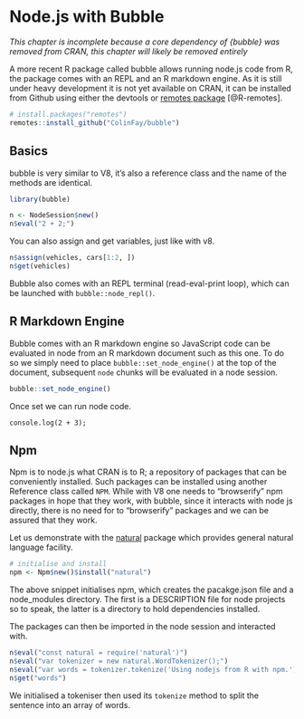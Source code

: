 # Node.js with Bubble {#node}

_This chapter is incomplete because a core dependency of {bubble} was removed from CRAN, this chapter will likely be removed entirely_

A more recent R package called bubble allows running node.js code from R, the package comes with an REPL and an R markdown engine. As it is still under heavy development it is not yet available on CRAN, it can be installed from Github using either the devtools or [remotes package](https://remotes.r-lib.org/) [@R-remotes].

```r
# install.packages("remotes")
remotes::install_github("ColinFay/bubble")
```

## Basics {-}

bubble is very similar to V8, it's also a reference class and the name of the methods are identical.

```r
library(bubble)

n <- NodeSession$new()
n$eval("2 + 2;")
```

You can also assign and get variables, just like with v8.

```r
n$assign(vehicles, cars[1:2, ])
n$get(vehicles)
```

Bubble also comes with an REPL terminal (read-eval-print loop), which can be launched with `bubble::node_repl()`.

## R Markdown Engine {-}

Bubble comes with an R markdown engine so JavaScript code can be evaluated in node from an R markdown document such as this one. To do so we simply need to place `bubble::set_node_engine()` at the top of the document, subsequent `node` chunks will be evaluated in a node session.

```r
bubble::set_node_engine()
```

Once set we can run node code.

```node
console.log(2 + 3);
```

## Npm {-}

Npm is to node.js what CRAN is to R; a repository of packages that can be conveniently installed. Such packages can be installed using another Reference class called `NPM`. While with V8 one needs to "browserify" npm packages in hope that they work, with bubble, since it interacts with node js directly, there is no need for to "browserify" packages and we can be assured that they work.

Let us demonstrate with the [natural](https://github.com/NaturalNode/natural) package which provides general natural language facility. 

```r
# initialise and install
npm <- Npm$new()$install("natural")
```

The above snippet initialises npm, which creates the pacakge.json file and a node_modules directory. The first is a DESCRIPTION file for node projects so to speak, the latter is a directory to hold dependencies installed.

The packages can then be imported in the node session and interacted with.

```r
n$eval("const natural = require('natural')")
n$eval("var tokenizer = new natural.WordTokenizer();")
n$eval("var words = tokenizer.tokenize('Using nodejs from R with npm.')")
n$get("words")
```

We initialised a tokeniser then used its `tokenize` method to split the sentence into an array of words.
